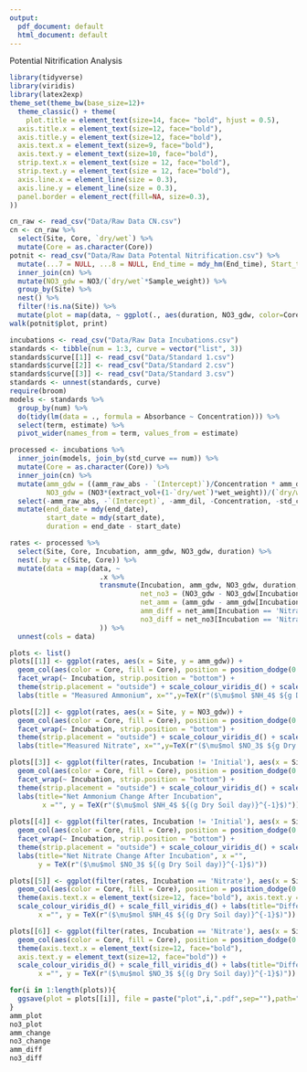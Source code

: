 ```yaml
---
output:
  pdf_document: default
  html_document: default
---
```


Potential Nitrification Analysis

```r
library(tidyverse)
library(viridis)
library(latex2exp)
theme_set(theme_bw(base_size=12)+ 
  theme_classic() + theme(
    plot.title = element_text(size=14, face= "bold", hjust = 0.5),
  axis.title.x = element_text(size=12, face="bold"),    
  axis.title.y = element_text(size=12, face="bold"),
  axis.text.x = element_text(size=9, face="bold"), 
  axis.text.y = element_text(size=10, face="bold"),
  strip.text.x = element_text(size = 12, face="bold"),
  strip.text.y = element_text(size = 12, face="bold"),
  axis.line.x = element_line(size = 0.3),
  axis.line.y = element_line(size = 0.3),
  panel.border = element_rect(fill=NA, size=0.3),
))
```

```r
cn_raw <- read_csv("Data/Raw Data CN.csv")
cn <- cn_raw %>%
  select(Site, Core, `dry/wet`) %>%
  mutate(Core = as.character(Core))
potnit <- read_csv("Data/Raw Data Potental Nitrification.csv") %>%
  mutate(...7 = NULL, ...8 = NULL, End_time = mdy_hm(End_time), Start_time = mdy_hm(Start_time), duration=End_time-Start_time) %>%
  inner_join(cn) %>%
  mutate(NO3_gdw = NO3/(`dry/wet`*Sample_weight)) %>%
  group_by(Site) %>%
  nest() %>%
  filter(!is.na(Site)) %>%
  mutate(plot = map(data, ~ ggplot(., aes(duration, NO3_gdw, color=Core))+geom_point()+ggtitle(Site)))
walk(potnit$plot, print)
```

```r
incubations <- read_csv("Data/Raw Data Incubations.csv")
standards <- tibble(num = 1:3, curve = vector("list", 3))
standards$curve[[1]] <- read_csv("Data/Standard 1.csv")
standards$curve[[2]] <- read_csv("Data/Standard 2.csv")
standards$curve[[3]] <- read_csv("Data/Standard 3.csv")
standards <- unnest(standards, curve)
require(broom)
models <- standards %>% 
  group_by(num) %>%
  do(tidy(lm(data = ., formula = Absorbance ~ Concentration))) %>%
  select(term, estimate) %>%
  pivot_wider(names_from = term, values_from = estimate)
```

```r
processed <- incubations %>%
  inner_join(models, join_by(std_curve == num)) %>%
  mutate(Core = as.character(Core)) %>%
  inner_join(cn) %>%
  mutate(amm_gdw = ((amm_raw_abs - `(Intercept)`)/Concentration * amm_dil * (extract_vol+(1-`dry/wet`)*wet_weight))/(`dry/wet`*wet_weight*1000),
         NO3_gdw = (NO3*(extract_vol+(1-`dry/wet`)*wet_weight))/(`dry/wet`*wet_weight*1000)) %>%
  select(-amm_raw_abs, -`(Intercept)`, -amm_dil, -Concentration, -std_curve, -NO3, -extract_vol) %>%
  mutate(end_date = mdy(end_date),
         start_date = mdy(start_date),
         duration = end_date - start_date)
```

```r
rates <- processed %>%
  select(Site, Core, Incubation, amm_gdw, NO3_gdw, duration) %>%
  nest(.by = c(Site, Core)) %>%
  mutate(data = map(data, ~ 
                      .x %>%
                      transmute(Incubation, amm_gdw, NO3_gdw, duration,
                                net_no3 = (NO3_gdw - NO3_gdw[Incubation == 'Initial'])/as.numeric(duration, units = "days"),
                                net_amm = (amm_gdw - amm_gdw[Incubation == 'Initial'])/as.numeric(duration, units = "days"),
                                amm_diff = net_amm[Incubation == 'Nitrate'] - net_amm[Incubation == 'Anoxic'],
                                no3_diff = net_no3[Incubation == 'Nitrate'] - net_no3[Incubation == 'Anoxic'])
                      )) %>%
  unnest(cols = data)

plots <- list()
plots[[1]] <- ggplot(rates, aes(x = Site, y = amm_gdw)) +
  geom_col(aes(color = Core, fill = Core), position = position_dodge(0.8), width = 0.7) +
  facet_wrap(~ Incubation, strip.position = "bottom") +
  theme(strip.placement = "outside") + scale_colour_viridis_d() + scale_fill_viridis_d() +
  labs(title = "Measured Ammonium", x="",y=TeX(r"($\mu$mol $NH_4$ ${g Dry Soil}^-1$)"))

plots[[2]] <- ggplot(rates, aes(x = Site, y = NO3_gdw)) +
  geom_col(aes(color = Core, fill = Core), position = position_dodge(0.8), width = 0.7) +
  facet_wrap(~ Incubation, strip.position = "bottom") +
  theme(strip.placement = "outside") + scale_colour_viridis_d() + scale_fill_viridis_d() +
  labs(title="Measured Nitrate", x="",y=TeX(r"($\mu$mol $NO_3$ ${g Dry Soil}^-1$)"))

plots[[3]] <- ggplot(filter(rates, Incubation != 'Initial'), aes(x = Site, y = net_amm)) +
  geom_col(aes(color = Core, fill = Core), position = position_dodge(0.8), width = 0.7) +
  facet_wrap(~ Incubation, strip.position = "bottom") +
  theme(strip.placement = "outside") + scale_colour_viridis_d() + scale_fill_viridis_d() +
  labs(title="Net Ammonium Change After Incubation",
        x ="", y = TeX(r"($\mu$mol $NH_4$ ${(g Dry Soil day)}^{-1}$)"))
  
plots[[4]] <- ggplot(filter(rates, Incubation != 'Initial'), aes(x = Site, y = net_no3)) +
  geom_col(aes(color = Core, fill = Core), position = position_dodge(0.8), width = 0.7) +
  facet_wrap(~ Incubation, strip.position = "bottom") +
  theme(strip.placement = "outside") + scale_colour_viridis_d() + scale_fill_viridis_d() +
  labs(title="Net Nitrate Change After Incubation", x ="",
       y = TeX(r"($\mu$mol $NO_3$ ${(g Dry Soil day)}^{-1}$)"))

plots[[5]] <- ggplot(filter(rates, Incubation == 'Nitrate'), aes(x = Site, y = amm_diff)) +
  geom_col(aes(color = Core, fill = Core), position = position_dodge(0.8), width = 0.7) +
  theme(axis.text.x = element_text(size=12, face="bold"), axis.text.y = element_text(size=12, face="bold")) +
  scale_colour_viridis_d() + scale_fill_viridis_d() + labs(title="Difference in Net Ammoninum Rates with added Nitrate",
       x ="", y = TeX(r"($\mu$mol $NH_4$ ${(g Dry Soil day)}^{-1}$)"))

plots[[6]] <- ggplot(filter(rates, Incubation == 'Nitrate'), aes(x = Site, y = no3_diff)) +
  geom_col(aes(color = Core, fill = Core), position = position_dodge(0.8), width = 0.7) +
  theme(axis.text.x = element_text(size=12, face="bold"), 
  axis.text.y = element_text(size=12, face="bold")) + 
  scale_colour_viridis_d() + scale_fill_viridis_d() + labs(title="Difference in Net Nitrate Rates with added Nitrate",
       x ="", y = TeX(r"($\mu$mol $NO_3$ ${(g Dry Soil day)}^{-1}$)"))

for(i in 1:length(plots)){
  ggsave(plot = plots[[i]], file = paste("plot",i,".pdf",sep=""),path="plots", dpi=300, height=4, width=5, units="in")
}
amm_plot
no3_plot
amm_change
no3_change
amm_diff
no3_diff
```

